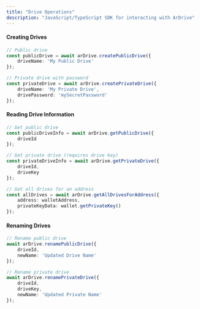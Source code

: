 ```yaml
---
title: "Drive Operations"
description: "JavaScript/TypeScript SDK for interacting with ArDrive"
---
```


#### Creating Drives

```typescript
// Public drive
const publicDrive = await arDrive.createPublicDrive({
    driveName: 'My Public Drive'
});

// Private drive with password
const privateDrive = await arDrive.createPrivateDrive({
    driveName: 'My Private Drive',
    drivePassword: 'mySecretPassword'
});
```

#### Reading Drive Information

```typescript
// Get public drive
const publicDriveInfo = await arDrive.getPublicDrive({
    driveId
});

// Get private drive (requires drive key)
const privateDriveInfo = await arDrive.getPrivateDrive({
    driveId,
    driveKey
});

// Get all drives for an address
const allDrives = await arDrive.getAllDrivesForAddress({
    address: walletAddress,
    privateKeyData: wallet.getPrivateKey()
});
```

#### Renaming Drives

```typescript
// Rename public drive
await arDrive.renamePublicDrive({
    driveId,
    newName: 'Updated Drive Name'
});

// Rename private drive
await arDrive.renamePrivateDrive({
    driveId,
    driveKey,
    newName: 'Updated Private Name'
});
```